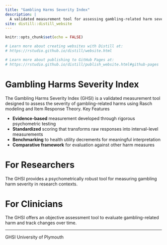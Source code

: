 ```yaml
---
title: "Gambling Harms Severity Index"
description: |
  A validated measurement tool for assessing gambling-related harm severity
site: distill::distill_website
---
```


```r
knitr::opts_chunk$set(echo = FALSE)

# Learn more about creating websites with Distill at:
# https://rstudio.github.io/distill/website.html

# Learn more about publishing to GitHub Pages at:
# https://rstudio.github.io/distill/publish_website.html#github-pages

```

# Gambling Harms Severity Index

The Gambling Harms Severity Index (GHSI) is a validated measurement tool designed to assess the severity of gambling-related harms using Rasch modeling and Item Response Theory.
Key Features

- **Evidence-based** measurement developed through rigorous psychometric testing
- **Standardized** scoring that transforms raw responses into interval-level measurements
- **Benchmarking** to health utility decrements for meaningful interpretation
- **Comparative framework** for evaluation against other harm measures

# For Researchers

The GHSI provides a psychometrically robust tool for measuring gambling harm severity in research contexts.

# For Clinicians

The GHSI offers an objective assessment tool to evaluate gambling-related harm and track changes over time.

---
GHSI University of Plymouth